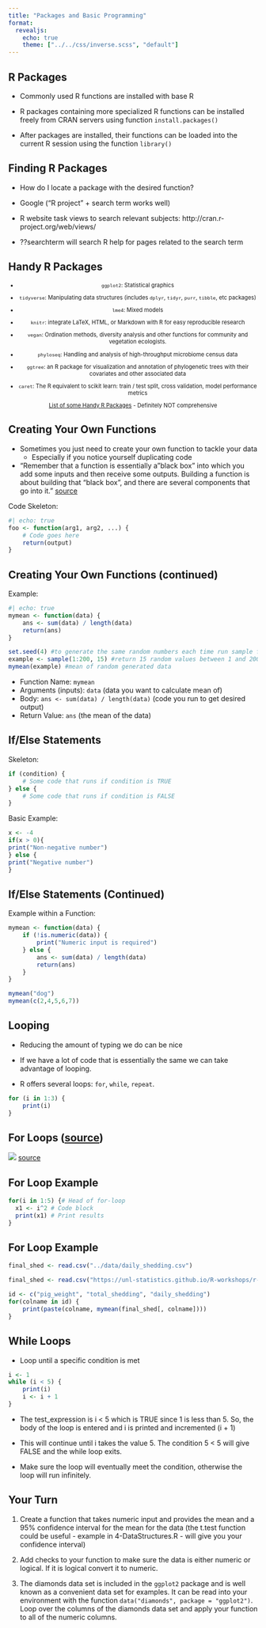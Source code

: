 ```yaml
---
title: "Packages and Basic Programming"
format: 
  revealjs:
    echo: true
    theme: ["../../css/inverse.scss", "default"]
---
```


## R Packages

-   Commonly used R functions are installed with base R

-   R packages containing more specialized R functions can be installed freely from CRAN servers using function `install.packages()`

-   After packages are installed, their functions can be loaded into the current R session using the function `library()`

## Finding R Packages

-   How do I locate a package with the desired function?

-   Google ("R project" + search term works well)

-   R website task views to search relevant subjects: http://cran.r-project.org/web/views/

-   ??searchterm will search R help for pages related to the search term

## Handy R Packages
::: {style="font-size: 0.8em; text-align: center"}

-   `ggplot2`: Statistical graphics

-   `tidyverse`: Manipulating data structures (includes `dplyr`, `tidyr`, `purr`, `tibble`, etc packages)

-   `lme4`: Mixed models

-   `knitr`: integrate LaTeX, HTML, or Markdown with R for easy reproducible research

-   `vegan`: Ordination methods, diversity analysis and other functions for community and vegetation ecologists.

-   `phyloseq`: Handling and analysis of high-throughput microbiome census data

-   `ggtree`: an R package for visualization and annotation of phylogenetic trees with their covariates and other associated data

-   `caret`: The R equivalent to scikit learn: train / test split, cross validation, model performance metrics

[List of some Handy R Packages](https://towardsdatascience.com/a-comprehensive-list-of-handy-r-packages-e85dad294b3d) - Definitely NOT comprehensive
:::
<!-- this needs updated!! -->

## Creating Your Own Functions

-   Sometimes you just need to create your own function to tackle your data
    -   Especially if you notice yourself duplicating code
-   "Remember that a function is essentially a"black box" into which you add some inputs and then receive some outputs. Building a function is about building that "black box", and there are several components that go into it." [source](https://www.r-bloggers.com/2022/04/how-to-create-your-own-functions-in-r/)

Code Skeleton:

```r
#| echo: true
foo <- function(arg1, arg2, ...) {
    # Code goes here
    return(output)
}
```

## Creating Your Own Functions (continued)

Example:

```r
#| echo: true
mymean <- function(data) {
    ans <- sum(data) / length(data)
    return(ans)
}

set.seed(4) #to generate the same random numbers each time run sample function
example <- sample(1:200, 15) #return 15 random values between 1 and 200 without replacement. without set.seed, will return different values each time
mymean(example) #mean of random generated data
```

-   Function Name: `mymean`
-   Arguments (inputs): `data` (data you want to calculate mean of)
-   Body: `ans <- sum(data) / length(data)` (code you run to get desired output)
-   Return Value: `ans` (the mean of the data)

## If/Else Statements

Skeleton:

```r
if (condition) {
    # Some code that runs if condition is TRUE
} else {
    # Some code that runs if condition is FALSE
}
```

Basic Example:

```r
x <- -4
if(x > 0){
print("Non-negative number")
} else {
print("Negative number")
}

```

## If/Else Statements (Continued)

Example within a Function:

```r
mymean <- function(data) {
    if (!is.numeric(data)) {
        print("Numeric input is required")
    } else {
        ans <- sum(data) / length(data)
        return(ans)
    }
}

mymean("dog")
mymean(c(2,4,5,6,7))
```

## Looping

-   Reducing the amount of typing we do can be nice

-   If we have a lot of code that is essentially the same we can take advantage of looping.

-   R offers several loops: `for`, `while`, `repeat`.

```r
for (i in 1:3) {
    print(i)
}
```

## For Loops ([source](https://statisticsglobe.com/for-loop-in-r))

![](images/for_loop.png) [source](https://statisticsglobe.com/for-loop-in-r)

## For Loop Example

```r

for(i in 1:5) {# Head of for-loop
  x1 <- i^2 # Code block
  print(x1) # Print results
}
```

## For Loop Example

```r
final_shed <- read.csv("../data/daily_shedding.csv")
```
```r
final_shed <- read.csv("https://unl-statistics.github.io/R-workshops/r-intro/data/daily_shedding.csv")

```

```r
id <- c("pig_weight", "total_shedding", "daily_shedding")
for(colname in id) {
    print(paste(colname, mymean(final_shed[, colname])))
}
```

## While Loops

-   Loop until a specific condition is met

```r
i <- 1
while (i < 5) {
    print(i)
    i <- i + 1
}
```

-   The test_expression is i \< 5 which is TRUE since 1 is less than 5. So, the body of the loop is entered and i is printed and incremented (i + 1)

-   This will continue until i takes the value 5. The condition 5 \< 5 will give FALSE and the while loop exits.

-   Make sure the loop will eventually meet the condition, otherwise the loop will run infinitely.

## Your Turn {.inverse}

1.  Create a function that takes numeric input and provides the mean and a 95% confidence interval for the mean for the data (the t.test function could be useful - example in 4-DataStructures.R - will give you your confidence interval)

2.  Add checks to your function to make sure the data is either numeric or logical. If it is logical convert it to numeric.

3.  The diamonds data set is included in the `ggplot2` package and is well known as a convenient data set for examples. It can be read into your environment with the function `data("diamonds", package = "ggplot2")`. Loop over the columns of the diamonds data set and apply your function to all of the numeric columns.
